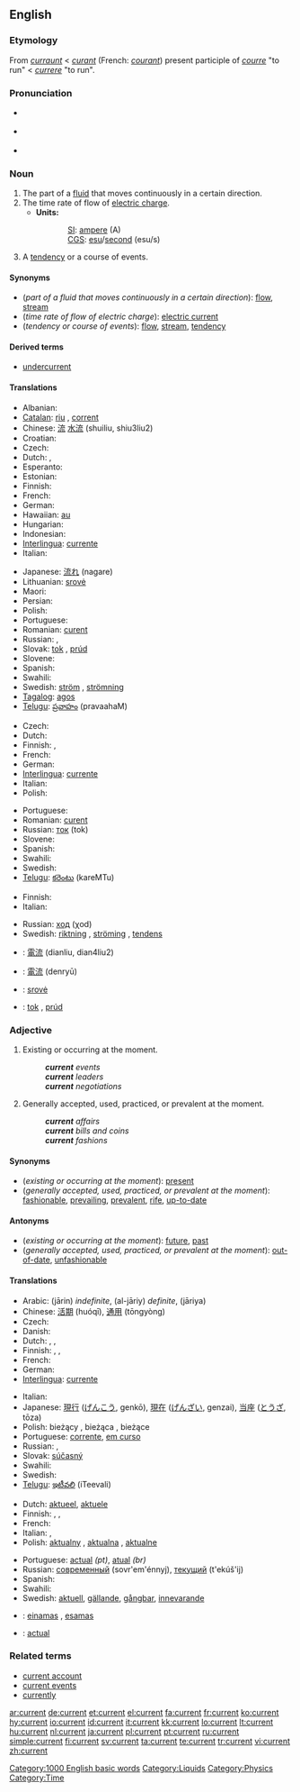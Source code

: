 {{wikipedia|dab=current}}
==English==

===Etymology===
From {{etyl|enm}} ''[[curraunt]]'' < {{etyl|fro}} ''[[curant]]'' (French: ''[[courant]]'') present participle of ''[[courre]]'' "to run" < {{etyl|la}} ''[[currere]]'' "to run".

===Pronunciation===
* {{a|RP}} {{IPA|/ˈkʌɹɛnt/}}
* {{a|GenAm}} {{IPA|/ˈkɝɹɛnt/}}
* {{audio|en-us-current.ogg|Audio (US)}}

===Noun===
{{en-noun}}

# The part of a [[fluid]] that moves continuously in a certain direction.
# The time rate of flow of [[electric charge]].
#* '''Units:'''
#:: [[SI]]: [[ampere]] (A)
#:: [[CGS]]: [[esu]]/[[second]] (esu/s)
# A [[tendency]] or a course of events.

====Synonyms====
* (''part of a fluid that moves continuously in a certain direction''): [[flow]], [[stream]]
* (''time rate of flow of electric charge''): [[electric current]]
* (''tendency or course of events''): [[flow]], [[stream]], [[tendency]]

====Derived terms====
* [[undercurrent]]

====Translations====
{{trans-top|part of a fluid that moves continuously in a certain direction}}
* Albanian: {{t-|sq|lumë|f|xs=Albanian}}
* [[Catalan]]: [[riu]] {{m}}, [[corrent]] {{m}}
* Chinese: [[流]] [[水流]] (shuiliu, shiu3liu2)
* Croatian: {{t-|hr|struja|f}}
* Czech: {{t-|cs|proud|m}}
* Dutch: {{t+|nl|stroming|f}}, {{t+|nl|stroom|m}}
* Esperanto: {{t-|eo|fluo|xs=Esperanto}}
* Estonian: {{t|et|hoovus}}
* Finnish: {{t+|fi|virta}}
* French: {{t+|fr|courant|m}}
* German: {{t+|de|Strom|m}}
* Hawaiian: [[au]]
* Hungarian: {{t+|hu|áram}}
* Indonesian: {{t-|id|arus|xs=Indonesian}}
* [[Interlingua]]: [[currente]]
* Italian: {{t+|it|corrente|m}}
{{trans-mid}}
* Japanese: [[流れ]] (nagare)
* Lithuanian: [[srovė]] {{f}}
* Maori: {{t-|mi|au|xs=Maori}}
* Persian: {{fa-Arab|[[جریان، جاری]]}}
* Polish: {{t+|pl|prąd|m}}
* Portuguese: {{t+|pt|corrente|f}}
* Romanian: [[curent]]{{m}}
* Russian: {{t+|ru|поток|m|tr=potók|sc=Cyrl}}, {{t+|ru|течение|n|tr=t'ečénije|sc=Cyrl}}
* Slovak: [[tok]] {{m}}, [[prúd]]
* Slovene: {{t+|sl|tok|m}}
* Spanish: {{t+|es|corriente|f}}
* Swahili: {{t|sw|kisasa}}
* Swedish: [[ström]] {{c}}, [[strömning]] {{c}}
* [[Tagalog]]: [[agos]]
* [[Telugu]]: [[ప్రవాహం]] (pravaahaM)
{{trans-bottom}}

{{trans-top|time rate of flow of electric charge}}
* Czech: {{t-|cs|proud|m}}
* Dutch: {{t+|nl|stroom|m}}
* Finnish: {{t+|fi|virta}}, {{t+|fi|sähkövirta}}
* French: {{t+|fr|courant|m}}
* German: {{t+|de|Strom|m}}
* [[Interlingua]]: [[currente]]
* Italian: {{t+|it|corrente|m}}
* Polish: {{t+|pl|prąd|m}}
{{trans-mid}}
* Portuguese: {{t+|pt|corrente|f}}
* Romanian: [[curent]]{{m}}
* Russian: [[ток]] (tok) {{m}}
* Slovene: {{t+|sl|tok|m}}
* Spanish: {{t+|es|corriente|f}}
* Swahili: {{t|sw|kisasa}}
* Swedish: {{t+|sv|ström|c}}
* [[Telugu]]: [[కరెంటు]] (kareMTu)
{{trans-bottom}}

{{trans-top|tendency or a course of events}}
* Finnish: {{t|fi|suuntaus}}
* Italian: {{t+|it|corrente|m}}
{{trans-mid}}
* Russian: [[ход]] (χod) {{m}}
* Swedish: [[riktning]] {{c}}, [[ströming]] {{c}}, [[tendens]] {{c}}
{{trans-bottom}}

{{checktrans-top}}
* {{ttbc|Chinese}}: [[電流]] (dianliu, dian4liu2)
* {{ttbc|Japanese}}: [[電流]] (denryū)
* {{ttbc|Lithuanian}}: [[srovė]] {{f}}
* {{ttbc|Slovak}}: [[tok]] {{m}}, [[prúd]]
{{checktrans-bottom}}

===Adjective===
{{en-adj}}

# Existing or occurring at the moment.
#: '''''current''' events''
#: '''''current''' leaders''
#: '''''current''' negotiations''
# Generally accepted, used, practiced, or prevalent at the moment.
#: '''''current''' affairs''
#: '''''current''' bills and coins''
#: '''''current''' fashions''

====Synonyms====
* (''existing or occurring at the moment''): [[present]]
* (''generally accepted, used, practiced, or prevalent at the moment''): [[fashionable]], [[prevailing]], [[prevalent]], [[rife]], [[up-to-date]]

====Antonyms====
* (''existing or occurring at the moment''): [[future]], [[past]]
* (''generally accepted, used, practiced, or prevalent at the moment''): [[out-of-date]], [[unfashionable]]

====Translations====
{{trans-top|existing or occurring at the moment}}
* Arabic: {{Arab|[[جارٍ]]}} (jārin) {{m}} ''indefinite'', {{Arab|[[الجاري]]}} (al-jāriy) {{m}} ''definite'', {{Arab|[[جارية]]}} (jāriya) {{f}}
* Chinese: [[活期]] (huóqī), [[通用]] (tōngyòng)
* Czech: {{t+|cs|současný|m}}
* Danish: {{t+|da|aktuel}}
* Dutch: {{t+|nl|huidig}}, {{t-|nl|huidige}}, {{t+|nl|actueel}}
* Finnish: {{t+|fi|ajankohtainen}}, {{t-|fi|tämänhetkinen}}, {{t+|fi|nykyinen}}
* French: {{t+|fr|courant}}
* German: {{t+|de|gegenwärtig}}
* [[Interlingua]]: [[currente]]
{{trans-mid}}
* Italian: {{t+|it|corrente}}
* Japanese: [[現行]] ([[げんこう]], genkō), [[現在]] ([[げんざい]], genzai), [[当座]] ([[とうざ]], tōza)
* Polish: bieżący {{m}}, bieżąca {{f}}, bieżące {{n}}
* Portuguese: [[corrente]], [[em curso]]
* Russian: {{t+|ru|нынешний|tr=nýnešnij|sc=Cyrl}}, {{t+|ru|текущий|tr=tekúščij|sc=Cyrl}}
* Slovak: [[súčasný]] {{m}}
* Swahili: {{t|sw|kisasa}}
* Swedish: {{t+|sv|nuvarande}}
* [[Telugu]]: [[ఇటీవలి]] (iTeevali)
{{trans-bottom}}

{{trans-top|generally accepted, used, practiced, or prevalent at the moment}}
* Dutch: [[aktueel]], [[aktuele]]
* Finnish: {{t-|fi|juokseva}}, {{t-|fi|käypä}}, {{t+|fi|nykyinen}}
* French: {{t+|fr|actuel}}
* Italian: {{t+|it|attuale}}, {{t+|it|corrente}}
* Polish: [[aktualny]] {{m}}, [[aktualna]] {{f}}, [[aktualne]] {{n}}
{{trans-mid}}
* Portuguese: [[actual]] ''(pt)'', [[atual]] ''(br)''
* Russian: [[современный]] (sovr'em'énnyj), [[текущий]] (t'ekúš'ij)
* Spanish: {{t+|es|actual}}
* Swahili: {{t|sw|kisasa}}
* Swedish: [[aktuell]], [[gällande]], [[gångbar]], [[innevarande]]
{{trans-bottom}}

{{checktrans-top}}
* {{ttbc|Lithuanian}}: [[einamas]] {{m}}, [[esamas]] {{m}}
* {{ttbc|Spanish}}: [[actual]]
{{trans-bottom}}

===Related terms===

* [[current account]]
* [[current events]]
* [[currently]]

[[Category:1000 English basic words]]
[[Category:Liquids]]
[[Category:Physics]]
[[Category:Time]]

[[ar:current]]
[[de:current]]
[[et:current]]
[[el:current]]
[[fa:current]]
[[fr:current]]
[[ko:current]]
[[hy:current]]
[[io:current]]
[[id:current]]
[[it:current]]
[[kk:current]]
[[lo:current]]
[[lt:current]]
[[hu:current]]
[[nl:current]]
[[ja:current]]
[[pl:current]]
[[pt:current]]
[[ru:current]]
[[simple:current]]
[[fi:current]]
[[sv:current]]
[[ta:current]]
[[te:current]]
[[tr:current]]
[[vi:current]]
[[zh:current]]